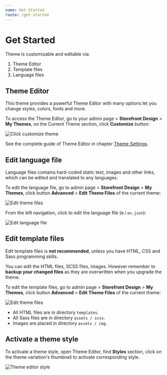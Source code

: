 ```yaml
---
name: Get Started
route: /get-started
---
```


# Get Started

Theme is customizable and editable via:

1. Theme Editor
2. Template files
3. Language files




## Theme Editor

This theme provides a powerful Theme Editor with many options let you change styles, colors, fonts and more.

To access the Theme Editor, go to your admin page > __Storefront Design__ > __My Themes__, on the Current Theme section, click __Customize__ button:

![Click customize theme](img/click-customize-theme.png)

See the complete guide of Theme Editor in chapter [Theme Settings](settings.md).




## Edit language file

Language files contains hard-coded static text, images and other links, which can be edited and translated to any languages.

To edit the language file, go to admin page > __Storefront Design__ > __My Themes__, click button __Advanced__ > __Edit Theme Files__ of the current theme:

![Edit theme files](img/edit-theme-files.png)

From the left navigation, click to edit the language file (e.i `en.json`):

![Edit language file](img/edit-language-file.png)




## Edit template files

Edit template files is __not recommended__, unless you have HTML, CSS and Sass programming skills.

You can edit the HTML files, SCSS files, images. However remember to __backup your changed files__ as they are overwritten when you upgrade the theme.

To edit the template files, go to admin page > __Storefront Design__ > __My Themes__, click button __Advanced__ > __Edit Theme Files__ of the current theme:

![Edit theme files](img/edit-theme-files.png)

- All HTML files are in directory `templates`.
- All Sass files are in directory `assets / scss`.
- Images are placed in directory `assets / img`.




## Activate a theme style

To activate a theme style, open Theme Editor, find __Styles__ section, click on the theme variation's thumbnail to activate corresponding style.

![Theme editor style](img/theme-editor-style.jpg)

